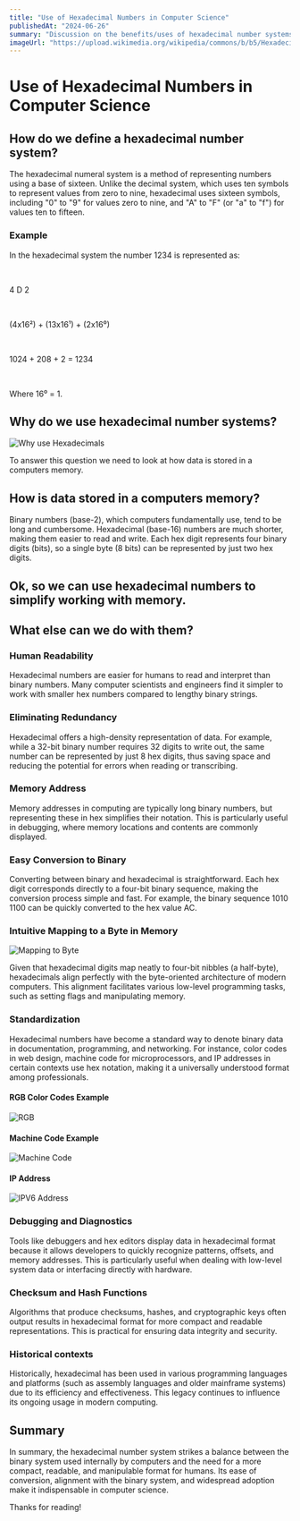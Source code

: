 ```yaml
---
title: "Use of Hexadecimal Numbers in Computer Science"
publishedAt: "2024-06-26"
summary: "Discussion on the benefits/uses of hexadecimal number systems in computer science."
imageUrl: "https://upload.wikimedia.org/wikipedia/commons/b/b5/Hexadecimal-counting.jpg"
---
```


# Use of Hexadecimal Numbers in Computer Science


## How do we define a hexadecimal number system?

The hexadecimal numeral system is a method of representing numbers using a base 
of sixteen. Unlike the decimal system, which uses ten symbols to represent values 
from zero to nine, hexadecimal uses sixteen symbols, including "0" to "9" for 
values zero to nine, and "A" to "F" (or "a" to "f") for values ten to fifteen.

### Example

<Callout emoji="💡">

In the hexadecimal system the number 1234 is represented as:

<br/>

4 D 2

<br/>

(4x16²) + (13x16¹) + (2x16⁰)

<br/>

1024 + 208 + 2 = 1234

<br/>

Where 16⁰ = 1.

</Callout>


## Why do we use hexadecimal number systems?

![Why use Hexadecimals](/images/use-of-hexadecimal-numbers-in-cs/1.webp)

To answer this question we need to look at how data is stored in a
computers memory.

## How is data stored in a computers memory?

Binary numbers (base-2), which computers fundamentally use, tend to be long 
and cumbersome. Hexadecimal (base-16) numbers are much shorter, making them 
easier to read and write. Each hex digit represents four binary digits (bits), 
so a single byte (8 bits) can be represented by just two hex digits.

## Ok, so we can use hexadecimal numbers to simplify working with memory. 
## What else can we do with them? 

### Human Readability

Hexadecimal numbers are easier for humans to read and interpret than binary 
numbers. Many computer scientists and engineers find it simpler to work with 
smaller hex numbers compared to lengthy binary strings.

### Eliminating Redundancy

Hexadecimal offers a high-density representation of data. For example, while 
a 32-bit binary number requires 32 digits to write out, the same number can 
be represented by just 8 hex digits, thus saving space and reducing the potential 
for errors when reading or transcribing.

### Memory Address

Memory addresses in computing are typically long binary numbers, but representing 
these in hex simplifies their notation. This is particularly useful in debugging, 
where memory locations and contents are commonly displayed.

### Easy Conversion to Binary

Converting between binary and hexadecimal is straightforward. Each hex digit 
corresponds directly to a four-bit binary sequence, making the conversion process 
simple and fast. For example, the binary sequence 1010 1100 can be quickly converted 
to the hex value AC.

### Intuitive Mapping to a Byte in Memory

![Mapping to Byte](/images/use-of-hexadecimal-numbers-in-cs/2.jfif)

Given that hexadecimal digits map neatly to four-bit nibbles (a half-byte), hexadecimals 
align perfectly with the byte-oriented architecture of modern computers. This alignment 
facilitates various low-level programming tasks, such as setting flags and manipulating 
memory.

### Standardization

Hexadecimal numbers have become a standard way to denote binary data in documentation, 
programming, and networking. For instance, color codes in web design, machine code for 
microprocessors, and IP addresses in certain contexts use hex notation, making it a 
universally understood format among professionals.

#### RGB Color Codes Example 

![RGB](/images/use-of-hexadecimal-numbers-in-cs/3.jpg)

#### Machine Code Example 

![Machine Code](/images/use-of-hexadecimal-numbers-in-cs/4.png)

#### IP Address 

![IPV6 Address](/images/use-of-hexadecimal-numbers-in-cs/5.jpg)

### Debugging and Diagnostics

Tools like debuggers and hex editors display data in hexadecimal format because it allows 
developers to quickly recognize patterns, offsets, and memory addresses. This is particularly 
useful when dealing with low-level system data or interfacing directly with hardware.

### Checksum and Hash Functions

Algorithms that produce checksums, hashes, and cryptographic keys often output results in 
hexadecimal format for more compact and readable representations. This is practical for 
ensuring data integrity and security.

### Historical contexts

Historically, hexadecimal has been used in various programming languages and platforms 
(such as assembly languages and older mainframe systems) due to its efficiency and effectiveness. 
This legacy continues to influence its ongoing usage in modern computing.

## Summary

In summary, the hexadecimal number system strikes a balance between the binary system used 
internally by computers and the need for a more compact, readable, and manipulable format 
for humans. Its ease of conversion, alignment with the binary system, and widespread adoption 
make it indispensable in computer science.

Thanks for reading!

